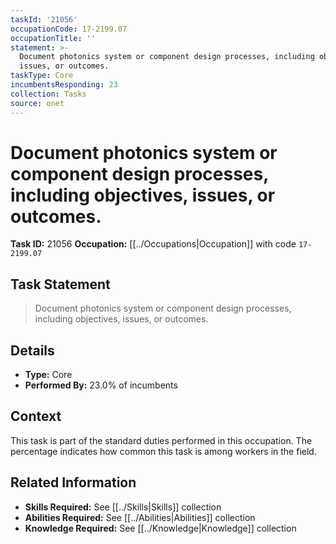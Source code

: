 ```yaml
---
taskId: '21056'
occupationCode: 17-2199.07
occupationTitle: ''
statement: >-
  Document photonics system or component design processes, including objectives,
  issues, or outcomes.
taskType: Core
incumbentsResponding: 23
collection: Tasks
source: onet
---
```

# Document photonics system or component design processes, including objectives, issues, or outcomes.

**Task ID:** 21056
**Occupation:** [[../Occupations|Occupation]] with code `17-2199.07`

## Task Statement

> Document photonics system or component design processes, including objectives, issues, or outcomes.

## Details

- **Type:** Core
- **Performed By:** 23.0% of incumbents

## Context

This task is part of the standard duties performed in this occupation. The percentage indicates how common this task is among workers in the field.

## Related Information

- **Skills Required:** See [[../Skills|Skills]] collection
- **Abilities Required:** See [[../Abilities|Abilities]] collection
- **Knowledge Required:** See [[../Knowledge|Knowledge]] collection
